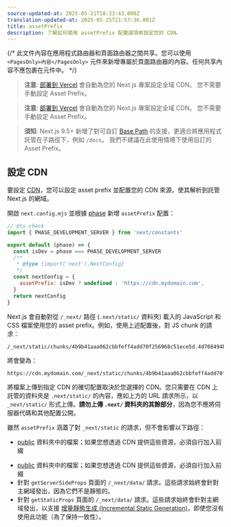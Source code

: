 ```yaml
---
source-updated-at: 2025-05-21T18:33:43.000Z
translation-updated-at: 2025-05-25T21:57:36.081Z
title: assetPrefix
description: 了解如何使用 assetPrefix 配置選項來設定您的 CDN。
---
```


{/* 此文件內容在應用程式路由器和頁面路由器之間共享。您可以使用 `<PagesOnly>內容</PagesOnly>` 元件來新增專屬於頁面路由器的內容。任何共享內容不應包裹在元件中。 */}

<AppOnly>

> **注意**: [部署到 Vercel](/docs/app/getting-started/deploying) 會自動為您的 Next.js 專案設定全域 CDN。
> 您不需要手動設定 Asset Prefix。

</AppOnly>

<PagesOnly>

> **注意**: [部署到 Vercel](/docs/pages/getting-started/deploying) 會自動為您的 Next.js 專案設定全域 CDN。
> 您不需要手動設定 Asset Prefix。

</PagesOnly>

> **須知**: Next.js 9.5+ 新增了對可自訂 [Base Path](/docs/app/api-reference/config/next-config-js/basePath) 的支援，更適合將應用程式託管在子路徑下，例如 `/docs`。
> 我們不建議在此使用情境下使用自訂的 Asset Prefix。

## 設定 CDN

要設定 [CDN](https://en.wikipedia.org/wiki/Content_delivery_network)，您可以設定 asset prefix 並配置您的 CDN 來源，使其解析到託管 Next.js 的網域。

開啟 `next.config.mjs` 並根據 [phase](/docs/app/api-reference/config/next-config-js#async-configuration) 新增 `assetPrefix` 配置：

```js filename="next.config.mjs"
// @ts-check
import { PHASE_DEVELOPMENT_SERVER } from 'next/constants'

export default (phase) => {
  const isDev = phase === PHASE_DEVELOPMENT_SERVER
  /**
   * @type {import('next').NextConfig}
   */
  const nextConfig = {
    assetPrefix: isDev ? undefined : 'https://cdn.mydomain.com',
  }
  return nextConfig
}
```

Next.js 會自動對從 `/_next/` 路徑 (`.next/static/` 資料夾) 載入的 JavaScript 和 CSS 檔案使用您的 asset prefix。例如，使用上述配置後，對 JS chunk 的請求：

```
/_next/static/chunks/4b9b41aaa062cbbfeff4add70f256968c51ece5d.4d708494b3aed70c04f0.js
```

將會變為：

```
https://cdn.mydomain.com/_next/static/chunks/4b9b41aaa062cbbfeff4add70f256968c51ece5d.4d708494b3aed70c04f0.js
```

將檔案上傳到指定 CDN 的確切配置取決於您選擇的 CDN。您只需要在 CDN 上託管的資料夾是 `.next/static/` 的內容，應如上方的 URL 請求所示，以 `_next/static/` 形式上傳。**請勿上傳 `.next/` 資料夾的其餘部分**，因為您不應將伺服器代碼和其他配置公開。

雖然 `assetPrefix` 涵蓋了對 `_next/static` 的請求，但不會影響以下路徑：

<AppOnly>

- [public](/docs/app/api-reference/file-conventions/public-folder) 資料夾中的檔案；如果您想透過 CDN 提供這些資源，必須自行加入前綴

</AppOnly>

<PagesOnly>

- [public](/docs/pages/api-reference/file-conventions/public-folder) 資料夾中的檔案；如果您想透過 CDN 提供這些資源，必須自行加入前綴
- 針對 `getServerSideProps` 頁面的 `/_next/data/` 請求。這些請求始終會針對主網域發出，因為它們不是靜態的。
- 針對 `getStaticProps` 頁面的 `/_next/data/` 請求。這些請求始終會針對主網域發出，以支援 [增量靜態生成 (Incremental Static Generation)](/docs/pages/guides/incremental-static-regeneration)，即使您沒有使用此功能（為了保持一致性）。

</PagesOnly>